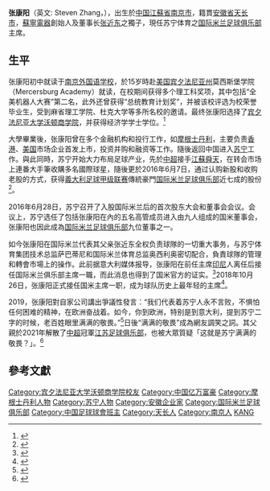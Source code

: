 {{Infobox person
| name=張康陽
| english_name = Steven Zhang
| birth_date = {{birth date and age|1991|12|21}}
| birth_place={{CHN}}[[江蘇省|江蘇省]][[南京市|南京市]]
| alma_mater=[[賓夕法尼亞大學|賓夕法尼亞大學]]<br>[[南京外國語學校|南京外國語學校]]
| parents= [[張近東|張近東]]（父）
| occupation=[[蘇寧云商|蘇寧集團]]<br>[[國際米蘭足球俱樂部|國際米蘭足球俱樂部]]主席<br>[[歐洲足球俱樂部協會|歐洲足球俱樂部協會]]理事
}}
'''张康阳'''（英文: Steven Zhang，{{bd|1991年|12月21日|catidx=Spalletti, Luciano}}），出生於[[中国|中国]][[江蘇省|江蘇省]][[南京市|南京市]]，籍貫[[安徽省|安徽省]][[天长市|天长市]]，[[苏宁云商|蘇寧電器]]創始人及董事长[[张近东|张近东]]之獨子，現任苏宁体育之[[国际米兰足球俱乐部|国际米兰足球俱乐部]]主席。

==生平==
张康阳初中就读于[[南京外国语学校|南京外国语学校]]，於15岁時赴[[美国|美国]][[宾夕法尼亚州|宾夕法尼亚州]]莫西斯堡学院（Mercersburg Academy）就读，在校期间获得多个理工科奖项，其中包括“全美机器人大赛”第二名，此外还曾获得“总统教育计划奖”，并被该校评选为校荣誉毕业生，受到麻省理工学院、杜克大学等多所名校的邀请。最终张康阳选择了[[宾夕法尼亚大学|宾夕法尼亚大学]][[沃顿商学院|沃顿商学院]]，并获得经济学学士学位。<ref>{{cite web | title = 国米少东家竟是特朗普学弟 颜值完爆王思聪 | publisher = 网易体育 | url = http://sports.163.com/photoview/00CO0005/149936.html#p=C4O8T2154FFF0005 | accessdate = 2016-11-11 | archive-date = 2018-10-29 | archive-url = https://web.archive.org/web/20181029191650/http://sports.163.com/photoview/00CO0005/149936.html#p=C4O8T2154FFF0005 | dead-url = no }}</ref>

大學畢業後，张康阳曾在多个金融机构和投行工作，如[[摩根士丹利|摩根士丹利]]，主要负责[[香港|香港]]、[[美国|美国]]市场企业首发上市，投资并购和融资等工作。隨後返回中国进入[[苏宁云商|苏宁]]工作。與此同時，苏宁开始大力布局足球产业，先於[[中超|中超]]接手[[江苏国信舜天足球俱乐部|江蘇舜天]]，在转会市场上連番大手筆收購多名國際球星，隨後更於2016年6月7日，通过认购新股和收购老股的方式，获得[[意甲|義大利足球甲级联赛]]傳統豪門[[国际米兰足球俱乐部|国际米兰足球俱乐部]]近七成的股份<ref>{{cite news|url=https://www.bbc.com/zhongwen/simp/china/2016/06/160605_china_italy_suning_ac_milan|title=苏宁集团2.7亿欧元收购国际米兰俱乐部股份|website=BBC中文网|date=2016年6月6日|access-date=2018年10月10日|language=zh-hans|archive-date=2019年5月5日|archive-url=https://web.archive.org/web/20190505104916/https://www.bbc.com/zhongwen/simp/china/2016/06/160605_china_italy_suning_ac_milan|dead-url=no}}</ref>。

2016年6月28日，苏宁召开了入股国际米兰后的首次股东大会和董事会会议。会议上，苏宁选任了包括张康阳在內的五名高管成员进入由九人组成的国米董事会，张康阳也因此成為[[国际米兰足球俱乐部|国际米兰足球俱乐部]]九位董事之一。

如今张康阳在国际米兰代表其父亲张近东全权负责球隊的一切重大事务，与苏宁体育集团技术总监萨巴蒂尼和国际米兰体育总监奥西利奥密切配合，負責球隊的管理和轉會市場上的操作。此前据意大利媒体报导，张康阳在前任主席[[印尼|印尼]]人{{link-en|埃里克·托希尔|Erick_Thohir}}离任后接任国际米兰俱乐部主席一職，而此消息也得到了国米官方的证实。<ref>{{cite web | title = 意媒：张康阳未来有望执掌国米 | publisher = 东方体育 | url = https://sports.eastday.com/a/170610150608151007549.html | accessdate = 2017-06-10 | archive-date = 2018-10-30 | archive-url = https://web.archive.org/web/20181030170525/https://sports.eastday.com/a/170610150608151007549.html | dead-url = yes }}</ref>2018年10月26日，张康阳正式接任国米主席一职，成为球队历史上最年轻的主席<ref>{{cite web | title = 张康阳出任俱乐部主席 | publisher = 国际米兰足球俱乐部官网 | url = https://www.inter.it/cn/news/7805 | accessdate = 2018-10-30 | archive-date = 2019-06-05 | archive-url = https://web.archive.org/web/20190605074145/https://www.inter.it/cn/news/7805 | dead-url = no }}</ref>。

2019，张康阳對自家公司講出爭議性發言：“我们代表着苏宁人永不言败，不惧怕任何困难的精神，在欧洲奋战着。如今，你到欧洲，特别是到意大利，提到苏宁二字的时候，老百姓眼里满满的敬畏。”<ref>{{cite web | title = 最神秘继承者？张近东爱子张康阳的漫漫苏宁路 | publisher = 新浪體育 | url = https://sports.sina.com.cn/china/j/2019-07-11/doc-ihytcerm2898459.shtml | date = 2019-07-11 | access-date = 2021-05-04 | archive-date = 2021-05-06 | archive-url = https://web.archive.org/web/20210506025159/http://sports.sina.com.cn/china/j/2019-07-11/doc-ihytcerm2898459.shtml | dead-url = no }}</ref>日後“满满的敬畏”成為網友調笑之詞。其父親於2021年解散了[[中国足球协会超级联赛|中超]]冠軍[[江苏足球俱乐部|江苏足球俱乐部]]，也被大眾質疑「这就是苏宁满满的敬畏？」。<ref>{{cite web | title = 一拖再拖，这就是苏宁满满的敬畏？江苏队的老员工们该怎么办？ | publisher = 騰訊網 | url = https://new.qq.com/omn/20210424/20210424A0B09F00.html | date = 2021-04-24 | access-date = 2021-05-04 | archive-date = 2021-05-04 | archive-url = https://web.archive.org/web/20210504155126/https://new.qq.com/omn/20210424/20210424A0B09F00.html | dead-url = no }}</ref>

== 參考文獻 ==
{{reflist}}

{{苏宁控股}}
{{Authority control}}
{{DEFAULTSORT:Z}}
[[Category:宾夕法尼亚大学沃顿商学院校友|Category:宾夕法尼亚大学沃顿商学院校友]]
[[Category:中国亿万富豪|Category:中国亿万富豪]]
[[Category:摩根士丹利人物|Category:摩根士丹利人物]]
[[Category:苏宁人物|Category:苏宁人物]]
[[Category:安徽企业家|Category:安徽企业家]]
[[Category:国际米兰足球俱乐部|Category:国际米兰足球俱乐部]]
[[Category:中国足球球會班主|Category:中国足球球會班主]]
[[Category:天长人|Category:天长人]]
[[Category:南京人|Category:南京人]]
[[Category:张姓|KANG]]